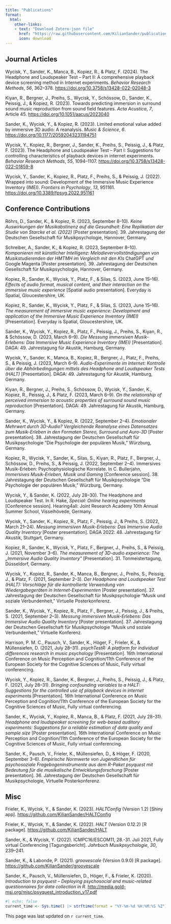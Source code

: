 ```yaml
---
title: "Publications"
format:
  html:
    other-links:
    - text: "Download Zotero-json file"
      href: "https://raw.githubusercontent.com/KilianSander/publication-list/main/publications.json"
      icon: download
---
```


## Journal Articles

Wycisk, Y., Sander, K., Manca, B., Kopiez, R., & Platz, F. (2024). The
Headphone and Loudspeaker Test – Part II: A comprehensive playback
device screening method in Internet experiments. *Behavior Research
Methods*, *56*, 362–378. <https://doi.org/10.3758/s13428-022-02048-3>

Kiyan, R., Bergner, J., Preihs, S., Wycisk, Y., Schössow, D., Sander,
K., Peissig, J., & Kopiez, R. (2023). Towards predicting immersion in
surround sound music reproduction from sound field features. *Acta
Acustica*, *7*, Article 45. <https://doi.org/10.1051/aacus/2023040>

Sander, K., Wycisk, Y., & Kopiez, R. (2023). Limited emotional value
added by immersive 3D audio: A reanalysis. *Music & Science*, *6*.
<https://doi.org/10.1177/20592043231194751>

Wycisk, Y., Kopiez, R., Bergner, J., Sander, K., Preihs, S., Peissig,
J., & Platz, F. (2023). The Headphone and Loudspeaker Test – Part I:
Suggestions for controlling characteristics of playback devices in
internet experiments. *Behavior Research Methods*, *55*, 1094–1107.
<https://doi.org/10.3758/s13428-022-01859-8>

Wycisk, Y., Sander, K., Kopiez, R., Platz, F., Preihs, S., & Peissig, J.
(2022). Wrapped into sound: Development of the Immersive Music
Experience Inventory (IMEI). *Frontiers in Psychology*, *13*, 951161.
<https://doi.org/10.3389/fpsyg.2022.951161>

## Conference Contributions

Röhrs, D., Sander, K., & Kopiez, R. (2023, September 8–10). *Keine
Auswirkungen der Musikabstinenz auf die Gesundheit: Eine Replikation der
Studie von Starcke et al. (2022)* \[Poster presentation\]. 39.
Jahrestagung der Deutschen Gesellschaft für Musikpsychologie, Hannover,
Germany.

Schreiber, A., Sander, K., & Kopiez, R. (2023, September 8–10).
*Komponieren mit künstlicher Intelligenz: Melodievervollständigungen von
Musikstudierenden der HMTMH im Vergleich mit den KIs* ChatGPT *und*
Google Magenta \[Poster presentation\]. 39. Jahrestagung der
Deutschen Gesellschaft für Musikpsychologie, Hannover, Germany.

Kopiez, R., Sander, K., Wycisk, Y., Platz, F., & Silas, S. (2023, June
15–16). *Effects of audio format, musical content, and their interaction
on the immersive music experience* \[Spatial audio presentation\].
Everyday is Spatial, Gloucestershire, UK.

Kopiez, R., Sander, K., Wycisk, Y., Platz, F., & Silas, S. (2023, June
15–16). *The measurement of immersive music experience: Development and
application of the Immersive Music Experience Inventory (IMEI)*
\[Presentation\]. Everyday is Spatial, Gloucestershire, UK.

Sander, K., Wycisk, Y., Kopiez, R., Platz, F., Peissig, J., Preihs, S.,
Kiyan, R., & Schössow, D. (2023, March 6–9). *Die Messung immersiven
Musik-Erlebens: Das Immersive Music Experience Inventory (IMEI)*
\[Presentation\]. DAGA: 49. Jahrestagung für Akustik, Hamburg, Germany.

Wycisk, Y., Sander, K., Manca, B., Kopiez, R., Bergner, J., Platz, F.,
Preihs, S., & Peissig, J. (2023, March 6–9). *Audio-Experimente im
Internet: Kontrolle über die Abhörbedingungen mittels des Headphone and
Loudspeaker Tests (HALT)* \[Presentation\]. DAGA: 49. Jahrestagung für
Akustik, Hamburg, Germany.

Kiyan, R., Bergner, J., Preihs, S., Schössow, D., Wycisk, Y., Sander,
K., Kopiez, R., Peissig, J., & Platz, F. (2023, March 6–9). *On the
relationship of perceived immersion to acoustic properties of surround
sound music reproduction* \[Presentation\]. DAGA: 49. Jahrestagung für
Akustik, Hamburg, Germany.

Sander, K., Wycisk, Y., & Kopiez, R. (2022, September 2–4). *Emotionaler
Mehrwert durch 3D-Audio? Vergleichende Reanalyse eines Datensatzes zum
Musik-Erleben in den Formaten Stereo, Surround und Auro-3D* \[Poster
presentation\]. 38. Jahrestagung der Deutschen Gesellschaft für
Musikpsychologie “Die Psychologie der populären Musik,” Würzburg,
Germany.

Kopiez, R., Wycisk, Y., Sander, K., Silas, S., Kiyan, R., Platz, F.,
Bergner, J., Schössow, D., Preihs, S., & Peissig, J. (2022, September
2–4). Immersives Musik-Erleben: Psychophysiologische Korrelate. In C.
Bullerjahn, *Immersives Musik-Erleben, Musik und Gaming* \[Conference
session\]. 38. Jahrestagung der Deutschen Gesellschaft für
Musikpsychologie “Die Psychologie der populären Musik,” Würzburg,
Germany.

Wycisk, Y., & Sander, K. (2022, July 28–30). The Headphone and
Loudspeaker Test. In R. Hake, *Special: Online hearing experiments*
\[Conference session\]. Hearing4all: Joint Research Academy 10th Annual
Summer School, Visselhövede, Germany.

Wycisk, Y., Sander, K., Kopiez, R., Platz, F., Peissig, J., & Preihs, S.
(2022, March 21–24). *Messung immersiven Musik-Erlebens: Das Immersive
Audio Quality Inventory* \[Poster presentation\]. DAGA 2022: 48.
Jahrestagung für Akustik, Stuttgart, Germany.

Kopiez, R., Sander, K., Wycisk, Y., Platz, F., Bergner, J., Preihs, S.,
& Peissig, J. (2021, November 3–6). *The measurement of 3D-audio
experience: The „Immersive Audio Quality Inventory"* \[Presentation\].
31. Tonmeistertagung, Düsseldorf, Germany.

Wycisk, Y., Kopiez, R., Sander, K., Manca, B., Bergner, J., Preihs, S.,
Peissig, J., & Platz, F. (2021, September 2–3). *Der Headphone and
Loudspeaker Test (HALT): Vorschläge für die kontrollierte Verwendung von
Wiedergabegeräten in Internet-Experimenten* \[Poster presentation\]. 37.
Jahrestagung der Deutschen Gesellschaft für Musikpsychologie “Musik und
soziale Verbundenheit,” Virtuelle Posterkonferenz.

Sander, K., Wycisk, Y., Kopiez, R., Platz, F., Bergner, J., Peissig, J.,
& Preihs, S. (2021, September 2–3). *Messung immersiven Musik-Erlebens:
Das Immersive Audio Quality Inventory* \[Poster presentation\]. 37.
Jahrestagung der Deutschen Gesellschaft für Musikpsychologie “Musik und
soziale Verbundenheit,” Virtuelle Konferenz.

Harrison, P. M. C., Pausch, V., Sander, K., Höger, F., Frieler, K., &
Müllensiefen, D. (2021, July 28–31). *psychTestR: A platform for
individual differences research in music psychology* \[Presentation\].
16th International Conference on Music Perception and Cognition/11th
Conference of the European Society for the Cognitive Sciences of Music,
Fully virtual conferencing.

Wycisk, Y., Kopiez, R., Sander, K., Bergner, J., Preihs, S., Peissig,
J., & Platz, F. (2021, July 28–31). *Bringing confounding variables to a
HALT: Suggestions for the controlled use of playback devices in internet
experiments* \[Presentation\]. 16th International Conference on Music
Perception and Cognition/11th Conference of the European Society for the
Cognitive Sciences of Music, Fully virtual conferencing.

Sander, K., Wycisk, Y., Kopiez, R., Manca, B., & Platz, F. (2021, July
28–31). *Headphone and loudspeaker screening for web-based auditory
experiments: Suggestions for a reliable estimation of data quality and
sample size* \[Poster presentation\]. 16th International Conference on
Music Perception and Cognition/11th Conference of the European Society
for the Cognitive Sciences of Music, Fully virtual conferencing.

Sander, K., Pausch, V., Frieler, K., Müllensiefen, D., & Höger, F.
(2020, September 3–6). *Empirische Normwerte von Jugendlichen für
psychosoziale Fragebogeninstrumente aus dem R-Paket psyquest mit
Bedeutung für die musikalische Entwicklungsforschung* \[Poster
presentation\]. 36. Jahrestagung der Deutschen Gesellschaft für
Musikpsychologie, Virtuelle Posterkonferenz.

## Misc

Frieler, K., Wycisk, Y., & Sander, K. (2023). *HALTConfig* (Version 1.2)
\[Shiny app\]. <https://github.com/KilianSander/HALTConfig>

Frieler, K., Wycisk, Y., & Sander, K. (2022). *HALT* (Version 0.12.2)
\[R package\]. <https://github.com/KilianSander/HALT>

Sander, K., & Wycisk, Y. (2022). ICMPC16/ESCOM11, 28.-31. Juli 2021,
Fully virtual Conferencing \[Tagungsbericht\]. *Jahrbuch
Musikpsychologie*, *30*, 239–241.

Sander, K., & Labonde, P. (2021). *groovescale* (Version 0.9.0) \[R
package\]. <https://github.com/KilianSander/groovescale>

Sander, K., Pausch, V., Müllensiefen, D., Höger, F., & Frieler, K.
(2020). *Introduction to psyquest -- Deploying psychosocial and
music-related questionnaires for data collection in R*.
<http://media.gold-msi.org/misc/psyquest_introduction_v17.pdf>


```r
#| echo: false
current_time <- Sys.time() |> strftime(format = "%Y-%m-%d %H:%M:%S %Z")
```
This page was last updated on `r current_time`.
